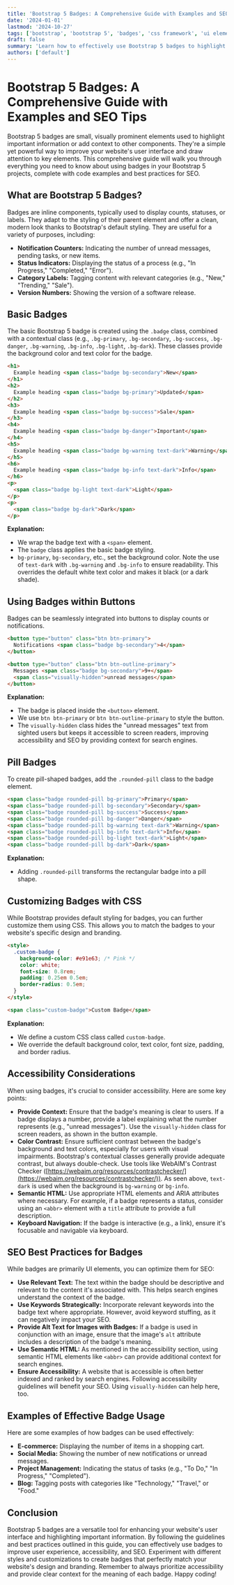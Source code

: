 ```yaml
---
title: 'Bootstrap 5 Badges: A Comprehensive Guide with Examples and SEO Tips'
date: '2024-01-01'
lastmod: '2024-10-27'
tags: ['bootstrap', 'bootstrap 5', 'badges', 'css framework', 'ui elements', 'frontend development']
draft: false
summary: 'Learn how to effectively use Bootstrap 5 badges to highlight important information, create visually appealing interfaces, and improve user experience. This comprehensive guide covers all badge variations, customization options, and best practices with code examples.'
authors: ['default']
---
```


# Bootstrap 5 Badges: A Comprehensive Guide with Examples and SEO Tips

Bootstrap 5 badges are small, visually prominent elements used to highlight important information or add context to other components. They're a simple yet powerful way to improve your website's user interface and draw attention to key elements. This comprehensive guide will walk you through everything you need to know about using badges in your Bootstrap 5 projects, complete with code examples and best practices for SEO.

## What are Bootstrap 5 Badges?

Badges are inline components, typically used to display counts, statuses, or labels.  They adapt to the styling of their parent element and offer a clean, modern look thanks to Bootstrap's default styling. They are useful for a variety of purposes, including:

*   **Notification Counters:**  Indicating the number of unread messages, pending tasks, or new items.
*   **Status Indicators:** Displaying the status of a process (e.g., "In Progress," "Completed," "Error").
*   **Category Labels:** Tagging content with relevant categories (e.g., "New," "Trending," "Sale").
*   **Version Numbers:** Showing the version of a software release.

## Basic Badges

The basic Bootstrap 5 badge is created using the `.badge` class, combined with a contextual class (e.g., `.bg-primary`, `.bg-secondary`, `.bg-success`, `.bg-danger`, `.bg-warning`, `.bg-info`, `.bg-light`, `.bg-dark`).  These classes provide the background color and text color for the badge.

```html
<h1>
  Example heading <span class="badge bg-secondary">New</span>
</h1>
<h2>
  Example heading <span class="badge bg-primary">Updated</span>
</h2>
<h3>
  Example heading <span class="badge bg-success">Sale</span>
</h3>
<h4>
  Example heading <span class="badge bg-danger">Important</span>
</h4>
<h5>
  Example heading <span class="badge bg-warning text-dark">Warning</span>
</h5>
<h6>
  Example heading <span class="badge bg-info text-dark">Info</span>
</h6>
<p>
  <span class="badge bg-light text-dark">Light</span>
</p>
<p>
  <span class="badge bg-dark">Dark</span>
</p>
```

**Explanation:**

*   We wrap the badge text with a `<span>` element.
*   The `badge` class applies the basic badge styling.
*   `bg-primary`, `bg-secondary`, etc., set the background color.  Note the use of `text-dark` with `.bg-warning` and `.bg-info` to ensure readability.  This overrides the default white text color and makes it black (or a dark shade).

## Using Badges within Buttons

Badges can be seamlessly integrated into buttons to display counts or notifications.

```html
<button type="button" class="btn btn-primary">
  Notifications <span class="badge bg-secondary">4</span>
</button>

<button type="button" class="btn btn-outline-primary">
  Messages <span class="badge bg-secondary">9+</span>
  <span class="visually-hidden">unread messages</span>
</button>
```

**Explanation:**

*   The badge is placed inside the `<button>` element.
*   We use `btn btn-primary` or `btn btn-outline-primary` to style the button.
*   The `visually-hidden` class hides the "unread messages" text from sighted users but keeps it accessible to screen readers, improving accessibility and SEO by providing context for search engines.

## Pill Badges

To create pill-shaped badges, add the `.rounded-pill` class to the badge element.

```html
<span class="badge rounded-pill bg-primary">Primary</span>
<span class="badge rounded-pill bg-secondary">Secondary</span>
<span class="badge rounded-pill bg-success">Success</span>
<span class="badge rounded-pill bg-danger">Danger</span>
<span class="badge rounded-pill bg-warning text-dark">Warning</span>
<span class="badge rounded-pill bg-info text-dark">Info</span>
<span class="badge rounded-pill bg-light text-dark">Light</span>
<span class="badge rounded-pill bg-dark">Dark</span>
```

**Explanation:**

*   Adding `.rounded-pill` transforms the rectangular badge into a pill shape.

## Customizing Badges with CSS

While Bootstrap provides default styling for badges, you can further customize them using CSS. This allows you to match the badges to your website's specific design and branding.

```html
<style>
  .custom-badge {
    background-color: #e91e63; /* Pink */
    color: white;
    font-size: 0.8rem;
    padding: 0.25em 0.5em;
    border-radius: 0.5em;
  }
</style>

<span class="custom-badge">Custom Badge</span>
```

**Explanation:**

*   We define a custom CSS class called `custom-badge`.
*   We override the default background color, text color, font size, padding, and border radius.

## Accessibility Considerations

When using badges, it's crucial to consider accessibility. Here are some key points:

*   **Provide Context:** Ensure that the badge's meaning is clear to users.  If a badge displays a number, provide a label explaining what the number represents (e.g., "unread messages"). Use the `visually-hidden` class for screen readers, as shown in the button example.
*   **Color Contrast:** Ensure sufficient contrast between the badge's background and text colors, especially for users with visual impairments. Bootstrap's contextual classes generally provide adequate contrast, but always double-check. Use tools like WebAIM's Contrast Checker ([https://webaim.org/resources/contrastchecker/](https://webaim.org/resources/contrastchecker/)).  As seen above, `text-dark` is used when the background is `bg-warning` or `bg-info`.
*   **Semantic HTML:** Use appropriate HTML elements and ARIA attributes where necessary.  For example, if a badge represents a status, consider using an `<abbr>` element with a `title` attribute to provide a full description.
*   **Keyboard Navigation:**  If the badge is interactive (e.g., a link), ensure it's focusable and navigable via keyboard.

## SEO Best Practices for Badges

While badges are primarily UI elements, you can optimize them for SEO:

*   **Use Relevant Text:** The text within the badge should be descriptive and relevant to the content it's associated with. This helps search engines understand the context of the badge.
*   **Use Keywords Strategically:**  Incorporate relevant keywords into the badge text where appropriate. However, avoid keyword stuffing, as it can negatively impact your SEO.
*   **Provide Alt Text for Images with Badges:** If a badge is used in conjunction with an image, ensure that the image's `alt` attribute includes a description of the badge's meaning.
*   **Use Semantic HTML:** As mentioned in the accessibility section, using semantic HTML elements like `<abbr>` can provide additional context for search engines.
*   **Ensure Accessibility:** A website that is accessible is often better indexed and ranked by search engines. Following accessibility guidelines will benefit your SEO.  Using `visually-hidden` can help here, too.

## Examples of Effective Badge Usage

Here are some examples of how badges can be used effectively:

*   **E-commerce:** Displaying the number of items in a shopping cart.
*   **Social Media:** Showing the number of new notifications or unread messages.
*   **Project Management:** Indicating the status of tasks (e.g., "To Do," "In Progress," "Completed").
*   **Blog:**  Tagging posts with categories like "Technology," "Travel," or "Food."

## Conclusion

Bootstrap 5 badges are a versatile tool for enhancing your website's user interface and highlighting important information. By following the guidelines and best practices outlined in this guide, you can effectively use badges to improve user experience, accessibility, and SEO.  Experiment with different styles and customizations to create badges that perfectly match your website's design and branding.  Remember to always prioritize accessibility and provide clear context for the meaning of each badge.  Happy coding!
